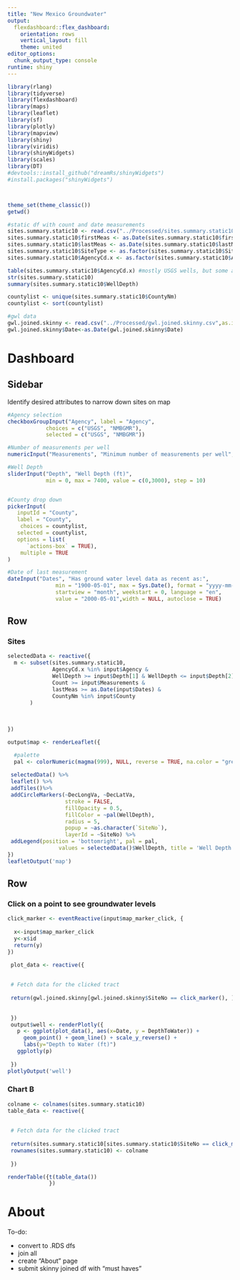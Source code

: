 ```yaml
---
title: "New Mexico Groundwater"
output: 
  flexdashboard::flex_dashboard:
    orientation: rows
    vertical_layout: fill
    theme: united
editor_options: 
  chunk_output_type: console
runtime: shiny
---
```


```r
library(rlang)
library(tidyverse)
library(flexdashboard)
library(maps)
library(leaflet)
library(sf)
library(plotly)
library(mapview)
library(shiny)
library(viridis)
library(shinyWidgets) 
library(scales)
library(DT)
#devtools::install_github("dreamRs/shinyWidgets") 
#install.packages("shinyWidgets")



theme_set(theme_classic())
getwd()

#static df with count and date measurements
sites.summary.static10 <- read.csv("../Processed/sites.summary.static10.csv", as.is = TRUE)
sites.summary.static10$firstMeas <- as.Date(sites.summary.static10$firstMeas)
sites.summary.static10$lastMeas <- as.Date(sites.summary.static10$lastMeas)
sites.summary.static10$SiteType <- as.factor(sites.summary.static10$SiteType)
sites.summary.static10$AgencyCd.x <- as.factor(sites.summary.static10$AgencyCd.x)

table(sites.summary.static10$AgencyCd.x) #mostly USGS wells, but some are NMBGMR
str(sites.summary.static10)
summary(sites.summary.static10$WellDepth)

countylist <- unique(sites.summary.static10$CountyNm)
countylist <- sort(countylist)

#gwl data
gwl.joined.skinny <- read.csv("../Processed/gwl.joined.skinny.csv",as.is=TRUE)
gwl.joined.skinny$Date<-as.Date(gwl.joined.skinny$Date)


```

Dashboard
=======================================================================


Sidebar {.sidebar}
-------------------------------------------
Identify desired attributes to narrow down sites on map

```r
#Agency selection
checkboxGroupInput("Agency", label = "Agency",
            choices = c("USGS", "NMBGMR"), 
            selected = c("USGS", "NMBGMR"))

#Number of measurements per well
numericInput("Measurements", "Minimum number of measurements per well", value = 1)

#Well Depth
sliderInput("Depth", "Well Depth (ft)",
            min = 0, max = 7400, value = c(0,3000), step = 10)


#County drop down
pickerInput(
   inputId = "County",
   label = "County", 
    choices = countylist,
   selected = countylist,
   options = list(
      `actions-box` = TRUE), 
    multiple = TRUE
)

#Date of last measurement
dateInput("Dates", "Has ground water level data as recent as:", 
               min = "1900-05-01", max = Sys.Date(), format = "yyyy-mm-dd" , 
               startview = "month", weekstart = 0, language = "en", 
               value = "2000-05-01",width = NULL, autoclose = TRUE)


```

Row {data-height=650}
-----------------------------------------------------------------------

### Sites

```r

selectedData <- reactive({
  m <- subset(sites.summary.static10,
              AgencyCd.x %in% input$Agency &
              WellDepth >= input$Depth[1] & WellDepth <= input$Depth[2] &
              Count >= input$Measurements &
              lastMeas >= as.Date(input$Dates) &
              CountyNm %in% input$County
       ) 
 
  
  
})

output$map <- renderLeaflet({

  #palette 
  pal <- colorNumeric(magma(999), NULL, reverse = TRUE, na.color = "green")
  
 selectedData() %>%
 leaflet() %>% 
 addTiles()%>%
 addCircleMarkers(~DecLongVa, ~DecLatVa,
                  stroke = FALSE, 
                  fillOpacity = 0.5,
                  fillColor = ~pal(WellDepth),
                  radius = 5,
                  popup = ~as.character(`SiteNo`),
                  layerId = ~SiteNo) %>%
 addLegend(position = 'bottomright', pal = pal, 
                values = selectedData()$WellDepth, title = 'Well Depth (ft)')
})
leafletOutput('map')
```

Row {data-height=350}
-----------------------------------------------------------------------
### Click on a point to see groundwater levels

```r

click_marker <- eventReactive(input$map_marker_click, {
  
  x<-input$map_marker_click
  y<-x$id
  return(y)
})

 plot_data <- reactive({
  
  
 # Fetch data for the clicked tract
  
 return(gwl.joined.skinny[gwl.joined.skinny$SiteNo == click_marker(), ])
  
  
 })
 output$well <- renderPlotly({
   p <- ggplot(plot_data(), aes(x=Date, y = DepthToWater)) +
     geom_point() + geom_line() + scale_y_reverse() +
     labs(y="Depth to Water (ft)")
   ggplotly(p)
   
 })
plotlyOutput('well')

```

### Chart B

```r
colname <- colnames(sites.summary.static10)
table_data <- reactive({
  
  
 # Fetch data for the clicked tract
  
 return(sites.summary.static10[sites.summary.static10$SiteNo == click_marker(), ])
 rownames(sites.summary.static10) <- colname
  
 })

renderTable({t(table_data())
             })
```


About
==================================================
To-do:

- convert to .RDS dfs
- join all
- create "About" page
- submit skinny joined df with "must haves"